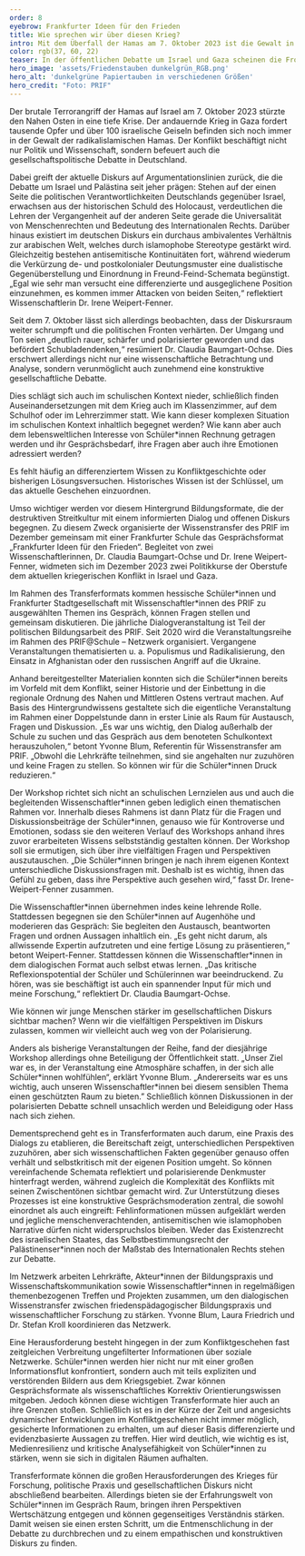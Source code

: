 ```yaml
---
order: 8
eyebrow: Frankfurter Ideen für den Frieden
title: Wie sprechen wir über diesen Krieg?
intro: Mit dem Überfall der Hamas am 7. Oktober 2023 ist die Gewalt in Israel und Gaza eskaliert. Auch in der öffentlichen und medialen Debatte in Deutschland ist der Krieg allgegenwärtig. Die gesellschaftliche Auseinandersetzung wird zunehmend schärfer und unversöhnliche Lager scheinen einander gegenüberzustehen. Einmal mehr steht damit die Frage im Raum, wie dieser komplexe Konflikt thematisiert, und ein Diskursraum geschaffen werden kann. PRIFs jährlich stattfindendes Transferformat „Frankfurter Ideen für den Frieden” versucht, Dialog und Austausch zu fördern. Im Dezember 2023 fand im Rahmen dieser Reihe ein Workshop mit Frankfurter Schüler*innen statt.
color: rgb(37, 60, 22)
teaser: In der öffentlichen Debatte um Israel und Gaza scheinen die Fronten mehr denn je verhärtet. Vor welche Herausforderungen stellt das die politische Bildung und wie können Gespräche dennoch gelingen? PRIF-Mitarbeiter*innen berichten über das Dialogformat „Frankfurter Ideen für den Frieden“.
hero_image: 'assets/Friedenstauben dunkelgrün_RGB.png'
hero_alt: 'dunkelgrüne Papiertauben in verschiedenen Größen'
hero_credit: "Foto: PRIF"
---
```


<Leadin>Der brutale Terrorangriff der Hamas</Leadin> auf Israel am 7. Oktober 2023 stürzte den Nahen Osten in eine tiefe Krise. Der andauernde Krieg in Gaza fordert tausende Opfer und über 100 israelische Geiseln befinden sich noch immer in der Gewalt der radikalislamischen Hamas. Der Konflikt beschäftigt nicht nur Politik und Wissenschaft, sondern befeuert auch die gesellschaftspolitische Debatte in Deutschland. 

Dabei greift der aktuelle Diskurs auf Argumentationslinien zurück, die die Debatte um Israel und Palästina seit jeher prägen: Stehen auf der einen Seite die politischen Verantwortlichkeiten Deutschlands gegenüber Israel, erwachsen aus der historischen Schuld des Holocaust, verdeutlichen die Lehren der Vergangenheit auf der anderen Seite gerade die Universalität von Menschenrechten und Bedeutung des Internationalen Rechts. Darüber hinaus existiert im deutschen Diskurs ein durchaus ambivalentes Verhältnis zur arabischen Welt, welches durch islamophobe Stereotype gestärkt wird. Gleichzeitig bestehen antisemitische Kontinuitäten fort, während wiederum die Verkürzung de- und postkolonialer Deutungsmuster eine dualistische Gegenüberstellung und Einordnung in Freund-Feind-Schemata begünstigt. „Egal wie sehr man versucht eine differenzierte und ausgeglichene Position einzunehmen, es kommen immer Attacken von beiden Seiten,“ reflektiert Wissenschaftlerin Dr. Irene Weipert-Fenner.

Seit dem 7. Oktober lässt sich allerdings beobachten, dass der Diskursraum weiter schrumpft und die politischen Fronten verhärten. Der Umgang und Ton seien „deutlich rauer, schärfer und polarisierter geworden und das befördert Schubladendenken,“ resümiert Dr. Claudia Baumgart-Ochse. Dies erschwert allerdings nicht nur eine wissenschaftliche Betrachtung und Analyse, sondern verunmöglicht auch zunehmend eine konstruktive gesellschaftliche Debatte.

Dies schlägt sich auch im schulischen Kontext nieder, schließlich finden Auseinandersetzungen mit dem Krieg auch im Klassenzimmer, auf dem Schulhof oder im Lehrerzimmer statt. Wie kann dieser komplexen Situation im schulischen Kontext inhaltlich begegnet werden? Wie kann aber auch dem lebensweltlichen Interesse von Schüler\*innen Rechnung getragen werden und ihr Gesprächsbedarf, ihre Fragen aber auch ihre Emotionen adressiert werden?

<Quote cite="Claudia Baumgart-Ochse">

Es fehlt häufig an differenziertem Wissen zu Konfliktgeschichte oder bisherigen Lösungsversuchen. Historisches Wissen ist der Schlüssel, um das aktuelle Geschehen einzuordnen. 

</Quote>

Umso wichtiger werden vor diesem Hintergrund Bildungsformate, die der destruktiven Streitkultur mit einem informierten Dialog und offenen Diskurs begegnen. Zu diesem Zweck organisierte der Wissenstransfer des PRIF im Dezember gemeinsam mit einer Frankfurter Schule das Gesprächsformat „Frankfurter Ideen für den Frieden“. Begleitet von zwei Wissenschaftlerinnen, Dr. Claudia Baumgart-Ochse und Dr. Irene Weipert-Fenner, widmeten sich im Dezember 2023 zwei Politikkurse der Oberstufe dem aktuellen kriegerischen Konflikt in Israel und Gaza.

<Callout eyebrow="Infobox" title="Frankfurter Ideen für den Frieden" expandable={false}>

Im Rahmen des Transferformats kommen hessische Schüler\*innen und Frankfurter Stadtgesellschaft mit Wissenschaftler\*innen des PRIF zu ausgewählten Themen ins Gespräch, können Fragen stellen und gemeinsam diskutieren. Die jährliche Dialogveranstaltung ist Teil der politischen Bildungsarbeit des PRIF. Seit 2020 wird die Veranstaltungsreihe im Rahmen des PRIF@Schule – Netzwerk organisiert. Vergangene Veranstaltungen thematisierten u. a. Populismus und Radikalisierung, den Einsatz in Afghanistan oder den russischen Angriff auf die Ukraine.

</Callout>

Anhand bereitgestellter Materialien konnten sich die Schüler\*innen bereits im Vorfeld mit dem Konflikt, seiner Historie und der Einbettung in die regionale Ordnung des Nahen und Mittleren Ostens vertraut machen. Auf Basis des Hintergrundwissens gestaltete sich die eigentliche Veranstaltung im Rahmen einer Doppelstunde dann in erster Linie als Raum für Austausch, Fragen und Diskussion. „Es war uns wichtig, den Dialog außerhalb der Schule zu suchen und das Gespräch aus dem benoteten Schulkontext herauszuholen,“ betont Yvonne Blum, Referentin für Wissenstransfer am PRIF. „Obwohl die Lehrkräfte teilnehmen, sind sie angehalten nur zuzuhören und keine Fragen zu stellen. So können wir für die Schüler\*innen Druck reduzieren.“ 

Der Workshop richtet sich nicht an schulischen Lernzielen aus und auch die begleitenden Wissenschaftler\*innen geben lediglich einen thematischen Rahmen vor. Innerhalb dieses Rahmens ist dann Platz für die Fragen und Diskussionsbeiträge der Schüler\*innen, genauso wie für Kontroverse und Emotionen, sodass sie den weiteren Verlauf des Workshops anhand ihres zuvor erarbeiteten Wissens selbstständig gestalten können. Der Workshop soll sie ermutigen, sich über ihre vielfältigen Fragen und Perspektiven auszutauschen. „Die Schüler\*innen bringen je nach ihrem eigenen Kontext unterschiedliche Diskussionsfragen mit. Deshalb ist es wichtig, ihnen das Gefühl zu geben, dass ihre Perspektive auch gesehen wird,“ fasst Dr. Irene-Weipert-Fenner zusammen.

Die Wissenschaftler\*innen übernehmen indes keine lehrende Rolle. Stattdessen begegnen sie den Schüler\*innen auf Augenhöhe und moderieren das Gespräch: Sie begleiten den Austausch, beantworten Fragen und ordnen Aussagen inhaltlich ein. „Es geht nicht darum, als allwissende Expertin aufzutreten und eine fertige Lösung zu präsentieren,“ betont Weipert-Fenner. Stattdessen können die Wissenschaftler\*innen in dem dialogischen Format auch selbst etwas lernen. „Das kritische Reflexionspotential der Schüler und Schülerinnen war beeindruckend. Zu hören, was sie beschäftigt ist auch ein spannender Input für mich und meine Forschung,“ reflektiert Dr. Claudia Baumgart-Ochse.

<Quote cite="Irene Weipert-Fenner">

Wie können wir junge Menschen stärker im gesellschaftlichen Diskurs sichtbar machen? Wenn wir die vielfältigen Perspektiven im Diskurs zulassen, kommen wir vielleicht auch weg von der Polarisierung.

</Quote>

Anders als bisherige Veranstaltungen der Reihe, fand der diesjährige Workshop allerdings ohne Beteiligung der Öffentlichkeit statt. „Unser Ziel war es, in der Veranstaltung eine Atmosphäre schaffen, in der sich alle Schüler\*innen wohlfühlen“, erklärt Yvonne Blum. „Andererseits war es uns wichtig, auch unseren Wissenschaftler*innen bei diesem sensiblen Thema einen geschützten Raum zu bieten.” Schließlich können Diskussionen in der polarisierten Debatte schnell unsachlich werden und Beleidigung oder Hass nach sich ziehen.

Dementsprechend geht es in Transferformaten auch darum, eine Praxis des Dialogs zu etablieren, die Bereitschaft zeigt, unterschiedlichen Perspektiven zuzuhören, aber sich wissenschaftlichen Fakten gegenüber genauso offen verhält und selbstkritisch mit der eigenen Position umgeht. So können vereinfachende Schemata reflektiert und polarisierende Denkmuster hinterfragt werden, während zugleich die Komplexität des Konflikts mit seinen Zwischentönen sichtbar gemacht wird. Zur Unterstützung dieses Prozesses ist eine konstruktive Gesprächsmoderation zentral, die sowohl einordnet als auch eingreift: Fehlinformationen müssen aufgeklärt werden und jegliche menschenverachtenden, antisemitischen wie islamophoben Narrative dürfen nicht widerspruchslos bleiben. Weder das Existenzrecht des israelischen Staates, das Selbstbestimmungsrecht der Palästinenser\*innen noch der Maßstab des Internationalen Rechts stehen zur Debatte. 

<Callout title="PRIF@Schule – Netzwerk Friedensforschung und Bildungspraxis" expandable={false}>

Im Netzwerk arbeiten Lehrkräfte, Akteur\*innen der Bildungspraxis und Wissenschaftskommunikation sowie Wissenschaftler*innen in regelmäßigen themen­bezogenen Treffen und Projekten zusammen, um den dialogischen Wissenstransfer zwischen friedenspädagogischer Bildungspraxis und wissenschaftlicher Forschung zu stärken. Yvonne Blum, Laura Friedrich und Dr. Stefan Kroll koordinieren das Netzwerk.

</Callout>

Eine Herausforderung besteht hingegen in der zum Konfliktgeschehen fast zeitgleichen Verbreitung ungefilterter Informationen über soziale Netzwerke. Schüler\*innen werden hier nicht nur mit einer großen Informationsflut konfrontiert, sondern auch mit teils expliziten und verstörenden Bildern aus dem Kriegsgebiet. Zwar können Gesprächsformate als wissenschaftliches Korrektiv Orientierungswissen mitgeben. Jedoch können diese wichtigen Transferformate hier auch an ihre Grenzen stoßen. Schließlich ist es in der Kürze der Zeit und angesichts dynamischer Entwicklungen im Konfliktgeschehen nicht immer möglich, gesicherte Informationen zu erhalten, um auf dieser Basis differenzierte und evidenzbasierte Aussagen zu treffen. Hier wird deutlich, wie wichtig es ist, Medienresilienz und kritische Analysefähigkeit von Schüler\*innen zu stärken, wenn sie sich in digitalen Räumen aufhalten. 

Transferformate können die großen Herausforderungen des Krieges für Forschung, politische Praxis und gesellschaftlichen Diskurs nicht abschließend bearbeiten. Allerdings bieten sie der Erfahrungswelt von Schüler\*innen im Gespräch Raum, bringen ihren Perspektiven Wertschätzung entgegen und können gegenseitiges Verständnis stärken. Damit weisen sie einen ersten Schritt, um die Entmenschlichung in der Debatte zu durchbrechen und zu einem empathischen und konstruktiven Diskurs zu finden.

